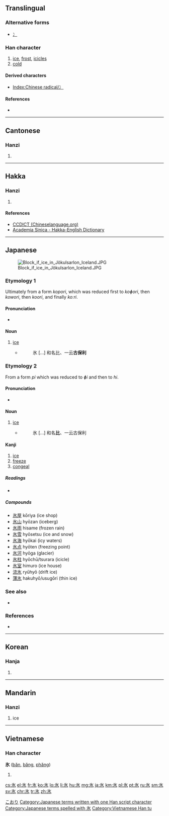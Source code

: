 {{character info/new}}
{{also|冰|永}}
==Translingual==
{{stroke order|strokes=5}}

===Alternative forms===
* [[冫]] {{qualifier|when used as a left Chinese radical}}

===Han character===
{{Han char|rn=85|rad=水|as=01|sn=5|four=3223<sub>0</sub>|canj=戈水 (IE)}}

# [[ice]], [[frost]], [[icicles]]
# [[cold]]

====Derived characters====
* [[Index:Chinese radical/冫]]

====References====
* {{Han ref|kx=0603.030|dkj=17087|dj=0996.030|hdz=31546.040|uh=6C37|ud=27703}}

----

==Cantonese==

===Hanzi===
{{yue-hanzi|jyut=[[bing1]]|y=bing1}}

# {{defn|lang=yue|sort=水01}}

----

==Hakka==

===Hanzi===
{{hak-hanzi|poj=pen|gd=pen<sup>1</sup>}}

# {{defn|lang=hak|sort=水01}}

====References====
*[http://www.chineselanguage.org/dictionaries/?mode=view&module=chardict&query=%E6%B0%B7 CCDICT (Chineselanguage.org)]
*[http://minhakka.ling.sinica.edu.tw/bkg/hakyin/search.php?DETAIL=1&LIMIT=id=31011&dbname=su_tian_1&graph=2 Academia Sinica - Hakka-English Dictionary]

----

==Japanese==
[[Image:Block if ice in Jökulsarlon Iceland.JPG|thumb|right]]

===Etymology 1===
Ultimately from a form ''kopori'', which was reduced first to ''koɸori'', then ''kowori'', then ''koori'', and finally ''koːri''.

====Pronunciation====
* {{IPA|/kʰoːɺ̠i/|lang=ja}}

====Noun====
{{ja-noun|k|hira=こおり|hhira=こほり|rom=kōri}}

# [[ice]]
#* {{RQ:Wamyō Ruijushō|1|46}}
#*: 氷 [...] 和名比、一云'''古保利'''

===Etymology 2===
From a form ''pi'' which was reduced to ''ɸi'' and then to ''hi''.

====Pronunciation====
* {{IPA|/çi/|lang=ja}}

====Noun====
{{ja-noun|k|hira=ひ|rom=hi}}

# [[ice]]
#* {{RQ:Wamyō Ruijushō|1|46}}
#*: 氷 [...] 和名'''比'''、一云古保利

====Kanji====
{{ja-kanji|grade=3|rs=水01}}

# [[ice]]
# [[freeze]]
# [[congeal]]

=====Readings=====
* {{ja-readings|goon=[[ひょう]] (hyō)|kanon=[[ひょう]] (hyō)|kun=[[こおり]] (kōri), [[ひ]] (hi)|nanori=[[すい]] (sui), [[きよ]] (kiyo), [[ひ]] (hi)}}

=====Compounds=====
* [[氷屋]] kōriya (ice shop)
* [[氷山]] hyōzan (iceberg)
* [[氷雨]] hisame (frozen rain)
* [[氷雪]] hyōsetsu (ice and snow)
* [[氷海]] hyōkai (icy waters)
* [[氷点]] hyōten (freezing point)
* [[氷河]] hyōga (glacier)
* [[氷柱]] hyōchū/tsurara (icicle)
* [[氷室]] himuro (ice house)
* [[流氷]] ryūhyō (drift ice)
* [[薄氷]] hakuhyō/usugōri (thin ice)
<!-- You can [http://web.mit.edu/jpnet/ji/data/sound/koori.au hear] it pronunced. ''(need *.au file player)''-->

===See also===
* {{l|ja|アイス|tr=aisu}}

===References===
{{ja-kref
|ku= 4125
|shift= 9558
|jis= 4939
|euc= C9B9
|skip= 1-2-3
|freq= 1450
|nelson= 131
|newnelson= 3032
|halpern= 39
|kld= 24
|heisig= 131
|tuttle= 3a1.2
}}
* {{R:Wamyō Ruijushō}}

[[Category:1000 Japanese basic words|こおり]]
[[Category:Japanese terms written with one Han script character]]
[[Category:Japanese terms spelled with 氷]]
----

==Korean==

===Hanja===
{{ko-hanja|hangeul=빙|eumhun=|rv=bing|mr=ping|y=ping}}

# {{defn|lang=ko|sort=水01}}

----

==Mandarin==

===Hanzi===
{{cmn-hanzi|pin=[[bīng]] ([[bing1]])|wg=ping<sup>1</sup>}}

# ice

----

==Vietnamese==

===Han character===
'''氷''' ([[băn]], [[băng]], [[phăng]])

# {{defn|lang=vi}}

[[Category:Vietnamese Han tu]]

[[cs:氷]]
[[el:氷]]
[[fr:氷]]
[[ko:氷]]
[[lo:氷]]
[[li:氷]]
[[hu:氷]]
[[mg:氷]]
[[ja:氷]]
[[km:氷]]
[[pl:氷]]
[[pt:氷]]
[[ru:氷]]
[[sm:氷]]
[[sv:氷]]
[[chr:氷]]
[[tr:氷]]
[[zh:氷]]